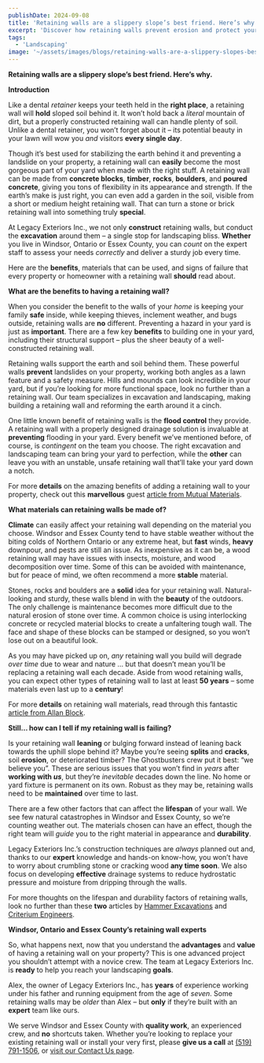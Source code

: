 ```yaml
---
publishDate: 2024-09-08
title: 'Retaining walls are a slippery slope’s best friend. Here’s why.'
excerpt: 'Discover how retaining walls prevent erosion and protect your property. Legacy Exteriors Inc. specializes in sturdy, long-lasting retaining wall installation.'
tags:
  - 'Landscaping'
image: '~/assets/images/blogs/retaining-walls-are-a-slippery-slopes-best-friend-heres-why/retaining-blog-main.png'
---
```


**Retaining walls are a slippery slope’s best friend. Here’s why.**

**Introduction**

Like a dental _retainer_ keeps your teeth held in the **right place**, a retaining wall will **hold** sloped soil behind it. It won’t hold back a _literal_ mountain of dirt, but a properly constructed retaining wall can handle plenty of soil. Unlike a dental retainer, you won’t forget about it – its potential beauty in your lawn will wow you _and_ visitors **every single day**.

Though it’s best used for stabilizing the earth behind it and preventing a landslide on your property, a retaining wall can **easily** become the most gorgeous part of your yard when made with the right stuff. A retaining wall can be made from **concrete blocks**, **timber**, **rocks**, **boulders**, and **poured concrete**, giving you tons of flexibility in its appearance and strength. If the earth’s make is just right, you can even add a garden in the soil, visible from a short or medium height retaining wall. That can turn a stone or brick retaining wall into something truly **special**.

At Legacy Exteriors Inc., we not only **construct** retaining walls, but conduct the **excavation** around them – a single stop for landscaping bliss. **Whether** you live in Windsor, Ontario or Essex County, you can _count_ on the expert staff to assess your needs _correctly_ and deliver a sturdy job every time.

Here are the **benefits**, materials that can be used, and signs of failure that every property or homeowner with a retaining wall **should** read about.

**What are the benefits to having a retaining wall?**

When you consider the benefit to the walls of your _home_ is keeping your family **safe** inside, while keeping thieves, inclement weather, and bugs outside, retaining walls are **no** different. Preventing a hazard in your yard is just as **important**. There are a few key **benefits** to building one in your yard, including their structural support – plus the sheer beauty of a well-constructed retaining wall.

Retaining walls support the earth and soil behind them. These powerful walls **prevent** landslides on your property, working both angles as a lawn feature and a safety measure. Hills and mounds can look incredible in your yard, but if you’re looking for more functional space, look no further than a retaining wall. Our team specializes in excavation and landscaping, making building a retaining wall and reforming the earth around it a cinch.

One little known benefit of retaining walls is the **flood control** they provide. A retaining wall with a properly designed drainage solution is invaluable at **preventing** flooding in your yard. Every benefit we’ve mentioned before, of course, is _contingent_ on the team you choose. The right excavation and landscaping team can bring your yard to perfection, while the **other** can leave you with an unstable, unsafe retaining wall that’ll take your yard down a notch.

For more **details** on the amazing benefits of adding a retaining wall to your property, check out this **marvellous** guest [article from Mutual Materials](https://www.mutualmaterials.com/guest-post-4-benefits-of-retaining-walls/#:~:text=A%20retaining%20wall%20serves%20to,sliding%20forward%20in%20a%20landslide).

**What materials can retaining walls be made of?**

**Climate** can easily affect your retaining wall depending on the material you choose. Windsor and Essex County tend to have stable weather without the biting colds of Northern Ontario or any extreme heat, but **fast** winds, **heavy** downpour, and pests are still an issue. As inexpensive as it can be, a wood retaining wall may have issues with insects, moisture, and wood decomposition over time. Some of this can be avoided with maintenance, but for peace of mind, we often recommend a more **stable** material.

Stones, rocks and boulders are a **solid** idea for your retaining wall. Natural-looking and sturdy, these walls blend in with the **beauty** of the outdoors. The only challenge is maintenance becomes more difficult due to the natural erosion of stone over time. A common choice is using interlocking concrete or recycled material blocks to create a unfaltering tough wall. The face and shape of these blocks can be stamped or designed, so you won’t lose out on a beautiful look.

As you may have picked up on, _any_ retaining wall you build will degrade _over time_ due to wear and nature … but that doesn’t mean you’ll be replacing a retaining wall each decade. Aside from wood retaining walls, you can expect other types of retaining wall to last at least **50 years** – some materials even last up to a **century**!

For more **details** on retaining wall materials, read through this fantastic [article from Allan Block](https://allanblock.com/what-is-a-retaining-wall.aspx#:~:text=A%20retaining%20wall%20is%20a,treated%20timbers%2C%20rocks%20or%20boulders).

**Still… how can I tell if my retaining wall is failing?**

Is your retaining wall **leaning** or bulging forward instead of leaning back towards the uphill slope behind it? Maybe you’re seeing **splits** and **cracks**, soil **erosion**, or deteriorated timber? The Ghostbusters crew put it best: “we believe you”. These are serious issues that you won’t find in _years_ after **working with _us_**, but they’re _inevitable_ decades down the line. No home or yard fixture is permanent on its own. Robust as they may be, retaining walls need to be **maintained** over time to last.

There are a few other factors that can affect the **lifespan** of your wall. We see few natural catastrophes in Windsor and Essex County, so we’re counting weather out. The materials chosen can have an effect, though the right team will _guide_ you to the right material in appearance and **durability**.

Legacy Exteriors Inc.’s construction techniques are _always_ planned out and, thanks to our **expert** knowledge and hands-on know-how, you won’t have to worry about crumbling stone or cracking wood **any time soon**. We also focus on developing **effective** drainage systems to reduce hydrostatic pressure and moisture from dripping through the walls.

For more thoughts on the lifespan and durability factors of retaining walls, look no further than these **two** articles by [Hammer Excavations](https://www.hammerexcavations.com.au/how-long-do-retaining-walls-last/#:~:text=Concrete%20Retaining%20Walls&text=The%20typical%20lifespan%20of%20these,a%20dependable%20long%2Dterm%20alternative) and [Criterium Engineers](https://criterium-engineers.com/retaining-wall-inspection/#:~:text=Retaining%20Wall%20Surfaces&text=Wall%20movement%20should%20be%20noted,more%20serious%20than%20vertical%20cracks).

**Windsor, Ontario and Essex County’s retaining wall experts**

So, what happens next, now that you understand the **advantages** and **value** of having a retaining wall on your property? This is one advanced project you shouldn’t attempt with a novice crew. The team at Legacy Exteriors Inc. is **ready** to help you reach your landscaping **goals**.

Alex, the owner of Legacy Exteriors Inc., has **years** of experience working under his father and running equipment from the age of _seven_. Some retaining walls may be _older_ than Alex – but **only** if they’re built with an **expert** team like ours.

We serve Windsor and Essex County with **quality work**, an experienced crew, and **no** shortcuts taken. Whether you’re looking to replace your existing retaining wall or install your very first, please **give us a call** at [(519) 791-1506](tel:+15197911506), or [visit our Contact Us page](https://www.legacyexteriorsinc.com/contact-us/).
